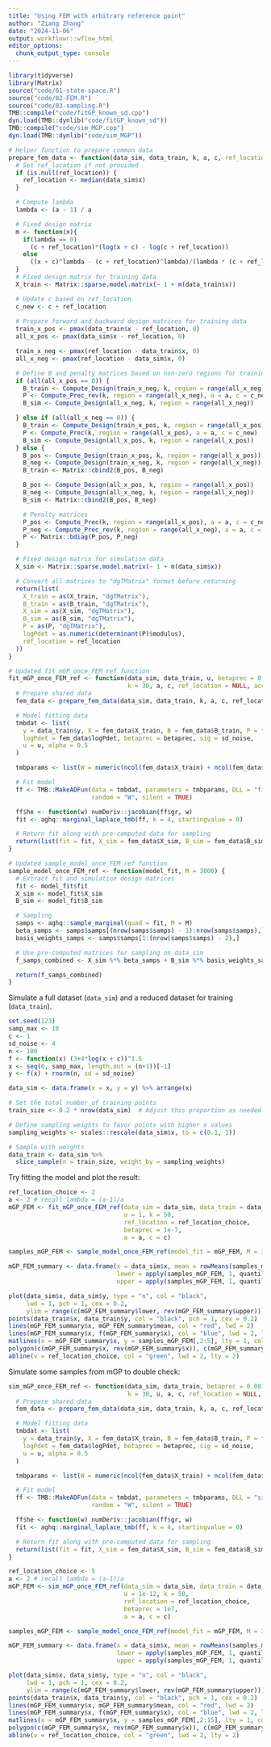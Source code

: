 ```yaml
---
title: "Using FEM with arbitrary reference point"
author: "Ziang Zhang"
date: "2024-11-06"
output: workflowr::wflow_html
editor_options:
  chunk_output_type: console
---
```


```r
library(tidyverse)
library(Matrix)
source("code/01-state-space.R")
source("code/02-FEM.R")
source("code/03-sampling.R")
TMB::compile("code/fitGP_known_sd.cpp")
dyn.load(TMB::dynlib("code/fitGP_known_sd"))
TMB::compile("code/sim_MGP.cpp")
dyn.load(TMB::dynlib("code/sim_MGP"))
```


```r
# Helper function to prepare common data
prepare_fem_data <- function(data_sim, data_train, k, a, c, ref_location = NULL) {
  # Set ref_location if not provided
  if (is.null(ref_location)) {
    ref_location <- median(data_sim$x)
  }

  # Compute lambda
  lambda <- (a - 1) / a

  # Fixed design matrix
  m <- function(x){
    if(lambda == 0)
      (c + ref_location)*(log(x + c) - log(c + ref_location))
    else
      ((x + c)^lambda - (c + ref_location)^lambda)/(lambda * (c + ref_location)^(lambda - 1))
  }
  # Fixed design matrix for training data
  X_train <- Matrix::sparse.model.matrix(~ 1 + m(data_train$x))

  # Update c based on ref_location
  c_new <- c + ref_location
  
  # Prepare forward and backward design matrices for training data
  train_x_pos <- pmax(data_train$x - ref_location, 0)
  all_x_pos <- pmax(data_sim$x - ref_location, 0)

  train_x_neg <- pmax(ref_location - data_train$x, 0)
  all_x_neg <- pmax(ref_location - data_sim$x, 0)

  # Define B and penalty matrices based on non-zero regions for training data
  if (all(all_x_pos == 0)) {
    B_train <- Compute_Design(train_x_neg, k, region = range(all_x_neg))
    P <- Compute_Prec_rev(k, region = range(all_x_neg), a = a, c = c_new)
    B_sim <- Compute_Design(all_x_neg, k, region = range(all_x_neg))

  } else if (all(all_x_neg == 0)) {
    B_train <- Compute_Design(train_x_pos, k, region = range(all_x_pos))
    P <- Compute_Prec(k, region = range(all_x_pos), a = a, c = c_new)
    B_sim <- Compute_Design(all_x_pos, k, region = range(all_x_pos))
  } else {
    B_pos <- Compute_Design(train_x_pos, k, region = range(all_x_pos))
    B_neg <- Compute_Design(train_x_neg, k, region = range(all_x_neg))
    B_train <- Matrix::cbind2(B_pos, B_neg)

    B_pos <- Compute_Design(all_x_pos, k, region = range(all_x_pos))
    B_neg <- Compute_Design(all_x_neg, k, region = range(all_x_neg))
    B_sim <- Matrix::cbind2(B_pos, B_neg)

    # Penalty matrices
    P_pos <- Compute_Prec(k, region = range(all_x_pos), a = a, c = c_new)
    P_neg <- Compute_Prec_rev(k, region = range(all_x_neg), a = a, c = c_new)
    P <- Matrix::bdiag(P_pos, P_neg)
  }

  # Fixed design matrix for simulation data
  X_sim <- Matrix::sparse.model.matrix(~ 1 + m(data_sim$x))

  # Convert all matrices to "dgTMatrix" format before returning
  return(list(
    X_train = as(X_train, "dgTMatrix"),
    B_train = as(B_train, "dgTMatrix"),
    X_sim = as(X_sim, "dgTMatrix"),
    B_sim = as(B_sim, "dgTMatrix"),
    P = as(P, "dgTMatrix"),
    logPdet = as.numeric(determinant(P)$modulus),
    ref_location = ref_location
  ))
}

# Updated fit_mGP_once_FEM_ref function
fit_mGP_once_FEM_ref <- function(data_sim, data_train, u, betaprec = 0.001,
                                 k = 30, a, c, ref_location = NULL, accuracy = 0.01, boundary = TRUE) {
  # Prepare shared data
  fem_data <- prepare_fem_data(data_sim, data_train, k, a, c, ref_location)

  # Model fitting data
  tmbdat <- list(
    y = data_train$y, X = fem_data$X_train, B = fem_data$B_train, P = fem_data$P,
    logPdet = fem_data$logPdet, betaprec = betaprec, sig = sd_noise,
    u = u, alpha = 0.5
  )

  tmbparams <- list(W = numeric(ncol(fem_data$X_train) + ncol(fem_data$B_train)), theta = 0)

  # Fit model
  ff <- TMB::MakeADFun(data = tmbdat, parameters = tmbparams, DLL = "fitGP_known_sd",
                       random = "W", silent = TRUE)

  ff$he <- function(w) numDeriv::jacobian(ff$gr, w)
  fit <- aghq::marginal_laplace_tmb(ff, k = 4, startingvalue = 0)

  # Return fit along with pre-computed data for sampling
  return(list(fit = fit, X_sim = fem_data$X_sim, B_sim = fem_data$B_sim, ref_location = fem_data$ref_location))
}

# Updated sample_model_once_FEM_ref function
sample_model_once_FEM_ref <- function(model_fit, M = 3000) {
  # Extract fit and simulation design matrices
  fit <- model_fit$fit
  X_sim <- model_fit$X_sim
  B_sim <- model_fit$B_sim

  # Sampling
  samps <- aghq::sample_marginal(quad = fit, M = M)
  beta_samps <- samps$samps[(nrow(samps$samps) - 1):nrow(samps$samps),]
  basis_weights_samps <- samps$samps[1:(nrow(samps$samps) - 2),]

  # Use pre-computed matrices for sampling on data_sim
  f_samps_combined <- X_sim %*% beta_samps + B_sim %*% basis_weights_samps

  return(f_samps_combined)
}
```





Simulate a full dataset (`data_sim`) and a reduced dataset for training (`data_train`).

```r
set.seed(123)
samp_max <- 10
c <- 1
sd_noise <- 4
n <- 100
f <- function(x) (3+4*log(x + c))^1.5
x <- seq(0, samp_max, length.out = (n+1))[-1]
y <- f(x) + rnorm(n, sd = sd_noise)

data_sim <- data.frame(x = x, y = y) %>% arrange(x)

# Set the total number of training points
train_size <- 0.2 * nrow(data_sim)  # Adjust this proportion as needed

# Define sampling weights to favor points with higher x values
sampling_weights <- scales::rescale(data_sim$x, to = c(0.1, 1))

# Sample with weights
data_train <- data_sim %>%
  slice_sample(n = train_size, weight_by = sampling_weights)
```


Try fitting the model and plot the result:

```r
ref_location_choice <- 2
a <- 2 # recall lambda = (a-1)/a
mGP_FEM <- fit_mGP_once_FEM_ref(data_sim = data_sim, data_train = data_train,
                                u = 1, k = 50,
                                ref_location = ref_location_choice,
                                betaprec = 1e-7,
                                a = a, c = c)

samples_mGP_FEM <- sample_model_once_FEM_ref(model_fit = mGP_FEM, M = 3000)

mGP_FEM_summary <- data.frame(x = data_sim$x, mean = rowMeans(samples_mGP_FEM),
                              lower = apply(samples_mGP_FEM, 1, quantile, probs = 0.025),
                              upper = apply(samples_mGP_FEM, 1, quantile, probs = 0.975))

plot(data_sim$x, data_sim$y, type = "n", col = "black",
     lwd = 1, pch = 1, cex = 0.2,
     ylim = range(c(mGP_FEM_summary$lower, rev(mGP_FEM_summary$upper))), ylab = "y", xlab = "x")
points(data_train$x, data_train$y, col = "black", pch = 1, cex = 0.2)
lines(mGP_FEM_summary$x, mGP_FEM_summary$mean, col = "red", lwd = 2)
lines(mGP_FEM_summary$x, f(mGP_FEM_summary$x), col = "blue", lwd = 2, lty = 2)
matlines(x = mGP_FEM_summary$x, y = samples_mGP_FEM[,2:5], lty = 1, col = "blue", lwd = 0.5)
polygon(c(mGP_FEM_summary$x, rev(mGP_FEM_summary$x)), c(mGP_FEM_summary$lower, rev(mGP_FEM_summary$upper)), col = rgb(1, 0, 0, 0.2), border = NA)
abline(v = ref_location_choice, col = "green", lwd = 2, lty = 2)
```






Simulate some samples from mGP to double check:

```r
sim_mGP_once_FEM_ref <- function(data_sim, data_train, betaprec = 0.001,
                                 k = 30, u, a, c, ref_location = NULL, accuracy = 0.01, boundary = TRUE) {
  # Prepare shared data
  fem_data <- prepare_fem_data(data_sim, data_train, k, a, c, ref_location)

  # Model fitting data
  tmbdat <- list(
    y = data_train$y, X = fem_data$X_train, B = fem_data$B_train, P = fem_data$P,
    logPdet = fem_data$logPdet, betaprec = betaprec, sig = sd_noise,
    u = u, alpha = 0.5
  )

  tmbparams <- list(W = numeric(ncol(fem_data$X_train) + ncol(fem_data$B_train)), theta = 0)

  # Fit model
  ff <- TMB::MakeADFun(data = tmbdat, parameters = tmbparams, DLL = "sim_MGP",
                       random = "W", silent = TRUE)

  ff$he <- function(w) numDeriv::jacobian(ff$gr, w)
  fit <- aghq::marginal_laplace_tmb(ff, k = 4, startingvalue = 0)

  # Return fit along with pre-computed data for sampling
  return(list(fit = fit, X_sim = fem_data$X_sim, B_sim = fem_data$B_sim, ref_location = fem_data$ref_location))
}
```



```r
ref_location_choice <- 5
a <- 2 # recall lambda = (a-1)/a
mGP_FEM <- sim_mGP_once_FEM_ref(data_sim = data_sim, data_train = data_train,
                                u = 1e-12, k = 50,
                                ref_location = ref_location_choice,
                                betaprec = 1e7,
                                a = a, c = c)

samples_mGP_FEM <- sample_model_once_FEM_ref(model_fit = mGP_FEM, M = 3000)

mGP_FEM_summary <- data.frame(x = data_sim$x, mean = rowMeans(samples_mGP_FEM),
                              lower = apply(samples_mGP_FEM, 1, quantile, probs = 0.025),
                              upper = apply(samples_mGP_FEM, 1, quantile, probs = 0.975))

plot(data_sim$x, data_sim$y, type = "n", col = "black",
     lwd = 1, pch = 1, cex = 0.2,
     ylim = range(c(mGP_FEM_summary$lower, rev(mGP_FEM_summary$upper))), ylab = "y", xlab = "x")
points(data_train$x, data_train$y, col = "black", pch = 1, cex = 0.2)
lines(mGP_FEM_summary$x, mGP_FEM_summary$mean, col = "red", lwd = 2)
lines(mGP_FEM_summary$x, f(mGP_FEM_summary$x), col = "blue", lwd = 2, lty = 2)
matlines(x = mGP_FEM_summary$x, y = samples_mGP_FEM[,2:15], lty = 1, col = "blue", lwd = 0.5)
polygon(c(mGP_FEM_summary$x, rev(mGP_FEM_summary$x)), c(mGP_FEM_summary$lower, rev(mGP_FEM_summary$upper)), col = rgb(1, 0, 0, 0.2), border = NA)
abline(v = ref_location_choice, col = "green", lwd = 2, lty = 2)
```

